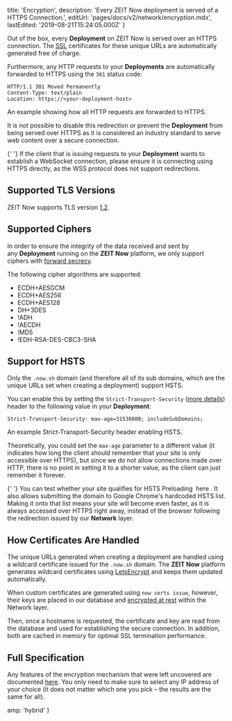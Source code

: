
  title: 'Encryption',
  description: 'Every ZEIT Now deployment is served of a HTTPS Connection.',
  editUrl: 'pages/docs/v2/network/encryption.mdx',
  lastEdited: '2019-08-21T15:24:05.000Z'
}

Out of the box, every **Deployment** on ZEIT Now is served over an HTTPS connection. The [SSL](https://en.wikipedia.org/wiki/Transport_Layer_Security) certificates for these unique URLs are automatically generated free of charge.

Furthermore, any HTTP requests to your **Deployments** are automatically forwarded to HTTPS using the `301` status code:

```
HTTP/1.1 301 Moved Permanently
Content-Type: text/plain
Location: https://<your-deployment-host>
```

<Caption>
  An example showing how all <InlineCode>HTTP</InlineCode> requests are
  forwarded to <InlineCode>HTTPS</InlineCode>.
</Caption>

It is not possible to disable this redirection or prevent the **Deployment** from being served over HTTPS as it is considered an industry standard to serve web content over a secure connection.

<Note>
  {' '}
  If the client that is issuing requests to your <b>Deployment</b> wants to establish
  a WebSocket connection, please ensure it is connecting using HTTPS directly, as
  the WSS protocol does not support redirections.
</Note>

## Supported TLS Versions

ZEIT Now supports TLS version [1.2](https://en.wikipedia.org/wiki/Transport_Layer_Security#TLS_1.2).

## Supported Ciphers

In order to ensure the integrity of the data received and sent by any **Deployment** running on the **ZEIT Now** platform, we only support ciphers with [forward secrecy](https://en.wikipedia.org/wiki/Forward_secrecy).

The following cipher algorithms are supported:

- ECDH+AESGCM
- ECDH+AES256
- ECDH+AES128
- DH+3DES
- !ADH
- !AECDH
- !MD5
- !EDH-RSA-DES-CBC3-SHA

## Support for HSTS

Only the `.now.sh` domain (and therefore all of its sub domains, which are the unique URLs set when creating a deployment) support HSTS.

You can enable this by setting the `Strict-Transport-Security` ([more details](https://developer.mozilla.org/en-US/docs/Web/HTTP/Headers/Strict-Transport-Security)) header to the following value in your **Deployment**:

```
Strict-Transport-Security: max-age=31536000; includeSubDomains;
```

<Caption>
  An example <InlineCode>Strict-Transport-Security</InlineCode> header enabling
  HSTS.
</Caption>

Theoretically, you could set the `max-age` parameter to a different value (it indicates how long the client should remember that your site is only accessible over HTTPS), but since we do not allow connections made over HTTP, there is no point in setting it to a shorter value, as the client can just remember it forever.

<Note hint>
  {' '}
  You can test whether your site qualifies for HSTS Preloading <GenericLink href="https://hstspreload.org/">
    here
  </GenericLink>. It also allows submitting the domain to Google Chrome's hardcoded
  HSTS list. Making it onto that list means your site will become even faster, as
  it is always accessed over HTTPS right away, instead of the browser following the
  redirection issued by our <b>Network</b> layer.
</Note>

## How Certificates Are Handled

The unique URLs generated when creating a deployment are handled using a wildcard certificate issued for the `.now.sh` domain. The **ZEIT Now** platform generates wildcard certificates using [LetsEncrypt](https://letsencrypt.org/) and keeps them updated automatically.

When custom certificates are generated using `now certs issue`, however, their keys are placed in our database and [encrypted at rest](https://en.wikipedia.org/wiki/Data_at_rest#Encryption) within the Network layer.

Then, once a hostname is requested, the certificate and key are read from the database and used for establishing the secure connection. In addition, both are cached in memory for optimal SSL termination performance.

## Full Specification

Any features of the encryption mechanism that were left uncovered are documented [here](https://www.ssllabs.com/ssltest/analyze.html?d=zeit.co). You only need to make sure to select any IP address of your choice (it does not matter which one you pick – the results are the same for all).


  amp: 'hybrid'
}
